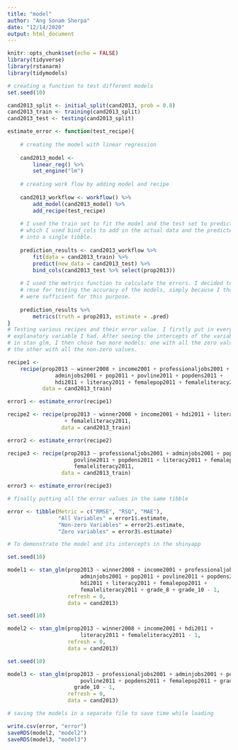 ```yaml
---
title: "model"
author: "Ang Sonam Sherpa"
date: "12/14/2020"
output: html_document
---
```


```r
knitr::opts_chunk$set(echo = FALSE)
library(tidyverse)
library(rstanarm)
library(tidymodels)
```


```r

# creating a function to test different models
set.seed(10)

cand2013_split <- initial_split(cand2013, prob = 0.8)
cand2013_train <- training(cand2013_split)
cand2013_test <- testing(cand2013_split)

estimate_error <- function(test_recipe){
    
    # creating the model with linear regression  
    
    cand2013_model <-
        linear_reg() %>%
        set_engine("lm")
    
    # creating work flow by adding model and recipe
    
    cand2013_workflow <- workflow() %>%
        add_model(cand2013_model) %>%
        add_recipe(test_recipe)
    
    # I used the train set to fit the model and the test set to predict, after
    # which I used bind_cols to add in the actual data and the predicted data
    # into a single tibble.
    
    prediction_results <- cand2013_workflow %>%
        fit(data = cand2013_train) %>%
        predict(new_data = cand2013_test) %>%
        bind_cols(cand2013_test %>% select(prop2013))
    
    # I used the metrics function to calculate the errors. I decided to use rsq and
    # rmse for testing the accuracy of the models, simply because I thought they
    # were sufficient for this purpose.
    
    prediction_results %>%
        metrics(truth = prop2013, estimate = .pred)
}
# Testing various recipes and their error value. I firstly put in every
# explanatory variable I had. After seeing the intercepts of the variables
# in stan glm, I then chose two more models: one with all the zero values and
# the other with all the non-zero values.

recipe1 <- 
    recipe(prop2013 ~ winner2008 + income2001 + professionaljobs2001 +
               adminjobs2001 + pop2011 + povline2011 + popdens2011 +
               hdi2011 + literacy2011 + femalepop2011 + femaleliteracy2011,
           data = cand2013_train)

error1 <- estimate_error(recipe1)

recipe2 <- recipe(prop2013 ~ winner2008 + income2001 + hdi2011 + literacy2011
                  + femaleliteracy2011,
                 data = cand2013_train)

error2 <- estimate_error(recipe2)

recipe3 <- recipe(prop2013 ~ professionaljobs2001 + adminjobs2001 + pop2011 + 
                     povline2011 + popdens2011 + literacy2011 + femalepop2011 +
                     femaleliteracy2011,
                 data = cand2013_train)

error3 <- estimate_error(recipe3)

# finally putting all the error values in the same tibble

error <- tibble(Metric = c("RMSE", "RSQ", "MAE"),
                "All Variables" = error1$.estimate,
                "Non-zero Variables" = error2$.estimate,
                "Zero variables" = error3$.estimate)

# To demonstrate the model and its intercepts in the shinyapp

set.seed(10)

model1 <- stan_glm(prop2013 ~ winner2008 + income2001 + professionaljobs2001 +
                       adminjobs2001 + pop2011 + povline2011 + popdens2011 +
                       hdi2011 + literacy2011 + femalepop2011 +
                       femaleliteracy2011 + grade_8 + grade_10 - 1,
                   refresh = 0,
                   data = cand2013)

set.seed(10)

model2 <- stan_glm(prop2013 ~ winner2008 + income2001 + hdi2011 +
                       literacy2011 + femaleliteracy2011 - 1,
                   refresh = 0,
                   data = cand2013)

set.seed(10)

model3 <- stan_glm(prop2013 ~ professionaljobs2001 + adminjobs2001 + pop2011 + 
                       povline2011 + popdens2011 + femalepop2011 + grade_8 + 
                     grade_10 - 1,
                   refresh = 0,
                   data = cand2013)

```


```r

# saving the models in a separate file to save time while loading

write.csv(error, "error")
saveRDS(model2, "model2")
saveRDS(model3, "model3")

```